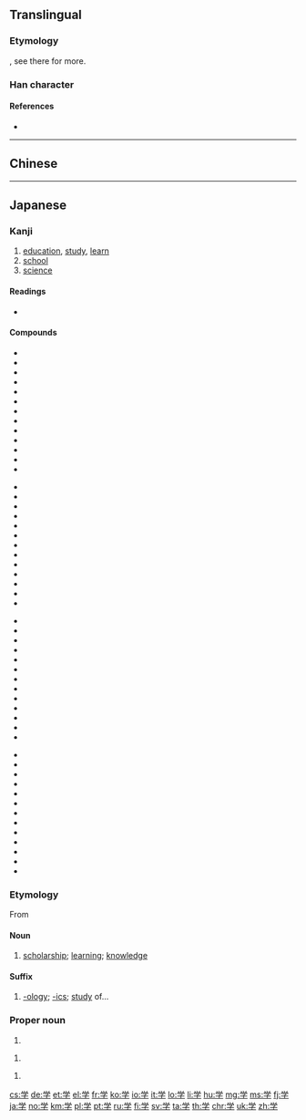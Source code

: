 {{character info/new}}
{{also|學}}

==Translingual==
{{stroke order|type=animate}}
{{ja-forms|学|学|[[學]]}}

===Etymology===
{{Han simp|學|f=𦥯|t=⿱⺍冖}}, see there for more.

===Han character===
{{Han char|rn=39|rad=子|as=05|sn=8|four=|canj=FBND|ids=⿳⺍冖子}}

====References====
* {{Han ref|kx=0279.121|dkj=06974|dj=0548.060|hdz=21014.030|uh=5B66|ud=23398}}

----

==Chinese==
{{zh-see|學}}

----

==Japanese==
{{ja-kanji forms|学|學}}

===Kanji===
{{ja-kanji|grade=1|rs=子05|style=s|kyu=學}}

# [[education]], [[study]], [[learn]]
# [[school]]
# [[science]]

====Readings====
* {{ja-readings
|goon=[[がく]] (gaku)
|kanon=[[がく]] (gaku)
|kun=[[まなぶ]] ([[学ぶ]], manabu)}}

====Compounds====
{{top4}}
* {{m|ja|学位}}
* {{m|ja|学科}}
* {{m|ja|学外}}
* {{m|ja|学期}}
* {{m|ja|学業}}
* {{m|ja|学芸}}
* {{m|ja|学校}}
* {{m|ja|学才}}
* {{m|ja|学際}}
* {{m|ja|学士}}
* {{m|ja|学識}}
* {{m|ja|学術}}
* {{m|ja|学食}}
{{mid4}}
* {{m|ja|学生}}
* {{m|ja|学籍}}
* {{m|ja|学窓}}
* {{m|ja|学僧}}
* {{m|ja|学徒}}
* {{m|ja|学内}}
* {{m|ja|学閥}}
* {{m|ja|学府}}
* {{m|ja|学風}}
* {{m|ja|学名}}
* {{m|ja|学問}}
* {{m|ja|学割}}
* {{m|ja|医学}}
{{mid4}}
* {{m|ja|科学}}
* {{m|ja|化学}}
* {{m|ja|漢学}}
* {{m|ja|経済学}}
* {{m|ja|古学}}
* {{m|ja|後学}}
* {{m|ja|光学}}
* {{m|ja|向学}}
* {{m|ja|工学}}
* {{m|ja|神学}}
* {{m|ja|生物学}}
* {{m|ja|退学}}
* {{m|ja|大学}}
{{mid4}}
* {{m|ja|中学}}
* {{m|ja|停学}}
* {{m|ja|哲学}}
* {{m|ja|入学}}
* {{m|ja|博学}}
* {{m|ja|美学}}
* {{m|ja|物理学}}
* {{m|ja|文学}}
* {{m|ja|法学}}
* {{m|ja|夜学}}
* {{m|ja|蘭学}}
* {{m|ja|学らん}}
* {{m|ja|学蘭}}
{{bottom}}

===Etymology===
From {{etyl|ltc|ja|sort=がく}} {{m|zh|學|tr=hæwk||}}
====Noun====
{{ja-noun|がく|kyu=學}}

# [[scholarship]]; [[learning]]; [[knowledge]]

====Suffix====
{{ja-pos|suffix|がく}}

# [[-ology]]; [[-ics]]; [[study]] of...

===Proper noun===
{{ja-pos|さとる|proper}}

# {{given name|male|lang=ja}}

{{ja-pos|まなぶ|proper}}

# {{given name|male|lang=ja}}

{{ja-pos|まこと|proper}}

# {{given name|male|lang=ja|sort=まこと}}

[[cs:学]]
[[de:学]]
[[et:学]]
[[el:学]]
[[fr:学]]
[[ko:学]]
[[io:学]]
[[it:学]]
[[lo:学]]
[[li:学]]
[[hu:学]]
[[mg:学]]
[[ms:学]]
[[fj:学]]
[[ja:学]]
[[no:学]]
[[km:学]]
[[pl:学]]
[[pt:学]]
[[ru:学]]
[[fi:学]]
[[sv:学]]
[[ta:学]]
[[th:学]]
[[chr:学]]
[[uk:学]]
[[zh:学]]